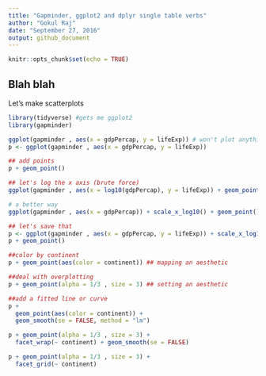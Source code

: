 ```yaml
---
title: "Gapminder, ggplot2 and dplyr single table verbs"
author: "Gokul Raj"
date: "September 27, 2016"
output: github_document
---
```


```r
knitr::opts_chunk$set(echo = TRUE)
```

## Blah blah

Let's make scatterplots

```r
library(tidyverse) #gets me ggplot2
library(gapminder)

ggplot(gapminder , aes(x = gdpPercap, y = lifeExp)) # won't plot anything
p <- ggplot(gapminder , aes(x = gdpPercap, y = lifeExp))

## add points
p + geom_point()

## let's log the x axis (brute force)
ggplot(gapminder , aes(x = log10(gdpPercap), y = lifeExp)) + geom_point()

# a better way
ggplot(gapminder , aes(x = gdpPercap)) + scale_x_log10() + geom_point()

## let's save that
p <- ggplot(gapminder , aes(x = gdpPercap, y = lifeExp)) + scale_x_log10()
p + geom_point()

##color by continent
p + geom_point(aes(color = continent)) ## mapping an aesthetic

##deal with overplotting
p + geom_point(alpha = 1/3 , size = 3) ## setting an aesthetic

##add a fitted line or curve
p + 
  geom_point(aes(color = continent)) +
  geom_smooth(se = FALSE, method = "lm")

p + geom_point(alpha = 1/3 , size = 3) + 
  facet_wrap(~ continent) + geom_smooth(se = FALSE)

p + geom_point(alpha = 1/3 , size = 3) + 
  facet_grid(~ continent)

```



